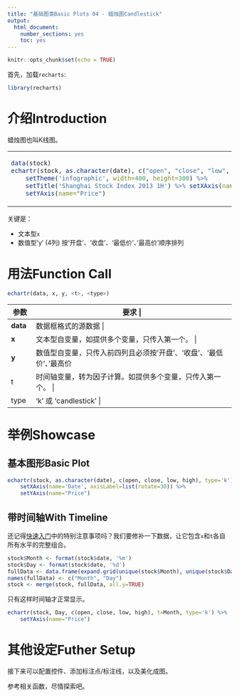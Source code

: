 ```yaml
---
title: "基础图类Basic Plots 04 - 蜡烛图Candlestick"
output: 
  html_document: 
    number_sections: yes
    toc: yes
---
```


```r
knitr::opts_chunk$set(echo = TRUE)
```

首先，加载`recharts`:
```r
library(recharts)
```

# 介绍Introduction

蜡烛图也叫K线图。

<table id='intro'>
<tr><td>
```r
data(stock)
echartr(stock, as.character(date), c("open", "close", "low", "high"), type='k') %>% 
    setTheme('infographic', width=400, height=300) %>% 
    setTitle('Shanghai Stock Index 2013 1H') %>% setXAxis(name='Date') %>%
    setYAxis(name="Price")
```
</td>
<td>
</table>

关键是：

- 文本型`x` 
- 数值型'y' (4列) 按'开盘'、'收盘'、'最低价'、'最高价'顺序排列

# 用法Function Call

```r
echartr(data, x, y, <t>, <type>)
```

+--------+--------------------------------------------------------------------+
| 参数   |  要求                                                       |
+========+====================================================================+
|**data**| 数据框格式的源数据                          |
+--------+--------------------------------------------------------------------+
| **x**  | 文本型自变量，如提供多个变量，只传入第一个。 |
+--------+--------------------------------------------------------------------+
| **y**  | 数值型自变量，只传入前四列且必须按'开盘'、'收盘'、'最低价'、'最高价'顺序排列。 |
+--------+--------------------------------------------------------------------+
|  t     | 时间轴变量，转为因子计算。如提供多个变量，只传入第一个。 |
+--------+--------------------------------------------------------------------+
| type   | 'k' 或 'candlestick' |
+--------+--------------------------------------------------------------------+


# 举例Showcase

## 基本图形Basic Plot

```r
echartr(stock, as.character(date), c(open, close, low, high), type='k') %>%
    setXAxis(name='Date', axisLabel=list(rotate=30)) %>%
    setYAxis(name="Price")
```

## 带时间轴With Timeline

还记得[快速入门](index_cn.html)中的特别注意事项吗？我们要修补一下数据，让它包含`x`和`t`各自所有水平的完整组合。

```r
stock$Month <- format(stock$date, '%m')
stock$Day <- format(stock$date, '%d')
fullData <- data.frame(expand.grid(unique(stock$Month), unique(stock$Day)))
names(fullData) <- c("Month", "Day")
stock <- merge(stock, fullData, all.y=TRUE)
```

只有这样时间轴才正常显示。
```r
echartr(stock, Day, c(open, close, low, high), t=Month, type='k') %>%
    setYAxis(name="Price")
```

# 其他设定Futher Setup

接下来可以配置控件、添加标注点/标注线，以及美化成图。

参考相关函数，尽情探索吧。

